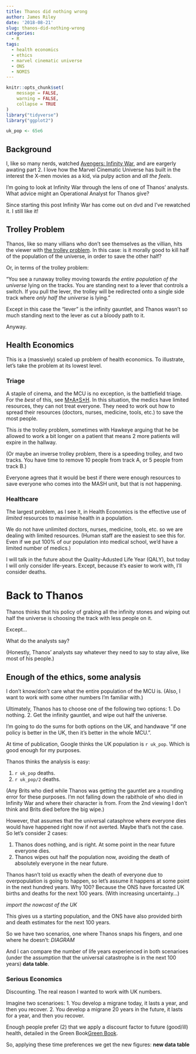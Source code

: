 ```yaml
---
title: Thanos did nothing wrong
author: James Riley
date: '2018-08-21'
slug: thanos-did-nothing-wrong
categories:
  - R
tags:
  - health economics
  - ethics
  - marvel cinematic universe
  - ONS
  - NOMIS
---
```


```r
knitr::opts_chunk$set(
	message = FALSE,
	warning = FALSE,
	collapse = TRUE
)
library("tidyverse")
library("ggplot2")

uk_pop <- 65e6
```

## Background

I, like so many nerds, watched [Avengers: Infinity War](https://www.imdb.com/title/tt4154756/?ref_=nv_sr_1), and are eargerly awating part 2. I love how the Marvel Cinematic Universe has built in the interest the X-men movies as a kid, via pulpy action and *all the feels*. 

I'm going to look at Infinity War through the lens of one of Thanos' analysts. What advice might an Operational Analyst for Thanos give?

Since starting this post Infinity War has come out on dvd and I've rewatched it. I still like it!


## Trolley Problem

Thanos, like so many villians who don't see themselves as the villian, hits the viewer with [the trolley problem](https://en.wikipedia.org/wiki/Trolley_problem). In this case: is it morally good to kill half of the population of the universe, in order to save the other half?

Or, in terms of the trolley problem:

"You see a runaway trolley moving towards *the entire population of the universe* lying on the tracks. You are standing next to a lever that controls a switch. If you pull the lever, the trolley will be redirected onto a single side track where *only half the universe* is lying."

Except in this case the "lever" is the infinity gauntlet, and Thanos wasn't so much standing next to the lever as cut a bloody path to it.

Anyway.

## Health Economics

This is a (massively) scaled up problem of health economics. To illustrate, let's take the problem at its lowest level. 

### Triage

A staple of cinema, and the MCU is no exception, is the battlefield triage. For the *best* of this, see [M\*A\*S\*H](https://www.imdb.com/title/tt0068098/?ref_=nv_sr_1). In this situation, the medics have limited resources, they can not treat everyone. They need to work out how to spread their resources (doctors, nurses, medicine, tools, etc.) to save the most people. 

This *is* the trolley problem, sometimes with Hawkeye arguing that he be allowed to work a bit longer on a patient that means 2 more patients will expire in the hallway.

(Or maybe an inverse trolley problem, there is a speeding trolley, and two tracks. You have time to remove 10 people from track A, or 5 people from track B.)

Everyone agrees that it would be best if there were enough resources to save everyone who comes into the MASH unit, but that is not happening.

### Healthcare

The largest problem, as I see it, in Health Economics is the effective use of *limited* resources to maximise health in a population. 

We do not have unlimited doctors, nurses, medicine, tools, etc. so we are dealing with limited resources. (Human staff are the easiest to see this for. Even if we put 100% of our population into medical school, we'd have a limited number of medics.) 

I will talk in the future about the Quality-Adusted Life Year (QALY), but today I will only consider life-years. Except, because it's easier to work with, I'll consider deaths.

# Back to Thanos

Thanos thinks that his policy of grabing all the infinity stones and wiping out half the universe is choosing the track with less people on it.

Except...

What do the analysts say?

(Honestly, Thanos' analysts say whatever they need to say to stay alive, like most of his people.)

## Enough of the ethics, some analysis

I don't know/don't care what the entire population of the MCU is. (Also, I want to work with some other numbers I'm familiar with.) 

Ultimately, Thanos has to choose one of the following two options:
1. Do nothing.
2. Get the infinity gauntlet, and wipe out half the universe.

I'm going to do the sums for both options on the UK, and handwave "if one policy is better in the UK, then it's better in the whole MCU.".

At time of publication, Google thinks the UK population is `r uk_pop`. Which is good enough for my purposes.

Thanos thinks the analysis is easy:

1. `r uk_pop` deaths. 
2. `r uk_pop/2` deaths.

(Any Brits who died while Thanos was getting the gauntlet are a rounding error for these purposes. I'm not falling down the rabithole of who died in Infinity War and where their character is from. From the 2nd viewing I don't think and Brits died before the big wipe.)


However, that assumes that the universal catasphroe where everyone dies would have happened right now if not averted. Maybe that's not the case. So let's consider 2 cases:

1. Thanos does nothing, and is right. At some point in the near future everyone dies.
2. Thanos wipes out half the population now, avoiding the death of absolutely everyone in the near future.

Thanos hasn't told us exactly when the death of everyone due to overpopulation is going to happen, so let's assume it happens at some point in the next hundred years. Why 100? Because the ONS have forcasted UK births and deaths for the next 100 years. (With increasing uncertainty...)

*import the nowcast of the UK*

This gives us a starting population, and the ONS have also provided birth and death estimates for the next 100 years. 

So we have two scenarios, one where Thanos snaps his fingers, and one where he doesn't: *DIAGRAM*

And I can compare the number of life years experienced in both scenarioes (under the assumption that the universal catastrophe is in the next 100 years) **data table**. 

### Serious Economics

Discounting. The real reason I wanted to work with UK numbers. 

Imagine two scenarioes:
1. You develop a migrane today, it lasts a year, and then you recover.
2. You develop a migrane 20 years in the future, it lasts for a year, and then you recover.

Enough people prefer (2) that we apply a discount factor to future (good/ill) health, detailed in the Green Book[Green Book](link%20to%20hmt%20green%20book). 

So, applying these time preferences we get the new figures: **new data table**

